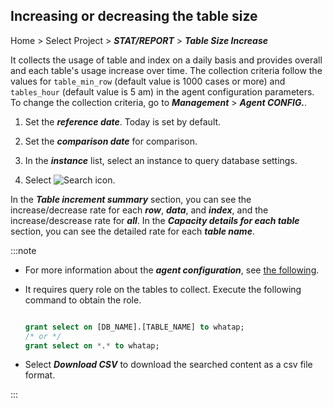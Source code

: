 ## Increasing or decreasing the table size

Home > Select Project > **_STAT/REPORT_** > **_Table Size Increase_**

<ProdImg img='db-database-tablesize.png' alt='테이블 사이즈 증감'/>

It collects the usage of table and index on a daily basis and provides overall and each table's usage increase over time. The collection criteria follow the values for `table_min_row` (default value is 1000 cases or more) and `tables_hour` (default value is 5 am) in the agent configuration parameters. To change the collection criteria, go to **_Management_** > **_Agent CONFIG._**.

1.  Set the **_reference date_**. Today is set by default.

2.  Set the **_comparison date_** for comparison.

3.  In the **_instance_** list, select an instance to query database settings.

4.  Select ![Search icon](/img/ico-btn-search.png).

In the **_Table increment summary_** section, you can see the increase/decrease rate for each **_row_**, **_data_**, and **_index_**, and the increase/descrease rate for **_all_**. In the **_Capacity details for each table_** section, you can see the detailed rate for each **_table name_**. 

:::note

-   For more information about the **_agent configuration_**, see [the following](agent-settings#agent-options).

-   It requires query role on the tables to collect. Execute the following command to obtain the role.

    ```sql

    grant select on [DB_NAME].[TABLE_NAME] to whatap;
    /* or */
    grant select on *.* to whatap;

    ```

-   Select **_Download CSV_** to download the searched content as a csv file format.

:::
